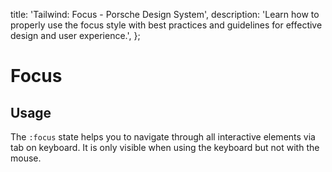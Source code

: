 
  title: 'Tailwind: Focus - Porsche Design System',
  description:
    'Learn how to properly use the focus style with best practices and guidelines for effective design and user experience.',
};

# Focus

<TableOfContents headings={[]} />

## Usage

The `:focus` state helps you to navigate through all interactive elements via tab on keyboard. It is only visible when
using the keyboard but not with the mouse.

